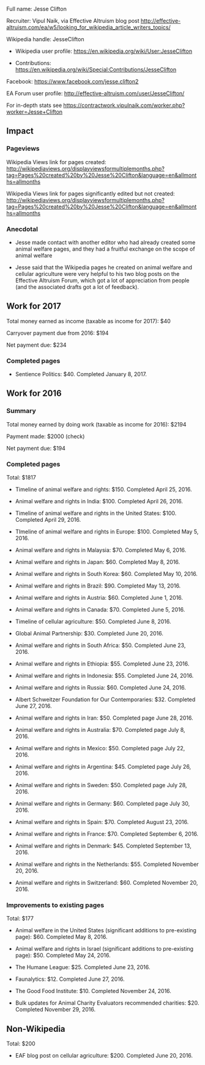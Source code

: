 Full name: Jesse Clifton

Recruiter: Vipul Naik, via Effective Altruism blog post http://effective-altruism.com/ea/w5/looking_for_wikipedia_article_writers_topics/

Wikipedia handle: JesseClifton

* Wikipedia user profile: https://en.wikipedia.org/wiki/User:JesseClifton

* Contributions: https://en.wikipedia.org/wiki/Special:Contributions/JesseClifton

Facebook: https://www.facebook.com/jesse.clifton2

EA Forum user profile: http://effective-altruism.com/user/JesseClifton/

For in-depth stats see https://contractwork.vipulnaik.com/worker.php?worker=Jesse+Clifton

== Impact ==

=== Pageviews ===

Wikipedia Views link for pages created: http://wikipediaviews.org/displayviewsformultiplemonths.php?tag=Pages%20created%20by%20Jesse%20Clifton&language=en&allmonths=allmonths

Wikipedia Views link for pages significantly edited but not created: http://wikipediaviews.org/displayviewsformultiplemonths.php?tag=Pages%20created%20by%20Jesse%20Clifton&language=en&allmonths=allmonths

=== Anecdotal ===

* Jesse made contact with another editor who had already created some animal welfare pages, and they had a fruitful exchange on the scope of animal welfare

* Jesse said that the Wikipedia pages he created on animal welfare and cellular agriculture were very helpful to his two blog posts on the Effective Altruism Forum, which got a lot of appreciation from people (and the associated drafts got a lot of feedback).

== Work for 2017 ==

Total money earned as income (taxable as income for 2017): $40

Carryover payment due from 2016: $194

Net payment due: $234

=== Completed pages ===

* Sentience Politics: $40. Completed January 8, 2017.

== Work for 2016 ==

=== Summary ===

Total money earned by doing work (taxable as income for 2016): $2194

Payment made: $2000 (check)

Net payment due: $194

=== Completed pages ===

Total: $1817

* Timeline of animal welfare and rights: $150. Completed April 25, 2016.

* Animal welfare and rights in India: $100. Completed April 26, 2016.

* Timeline of animal welfare and rights in the United States: $100. Completed April 29, 2016.

* TImeline of animal welfare and rights in Europe: $100. Completed May 5, 2016.

* Animal welfare and rights in Malaysia: $70. Completed May 6, 2016.

* Animal welfare and rights in Japan: $60. Completed May 8, 2016.

* Animal welfare and rights in South Korea: $60. Completed May 10, 2016.

* Animal welfare and rights in Brazil: $90. Completed May 13, 2016.

* Animal welfare and rights in Austria: $60. Completed June 1, 2016.

* Animal welfare and rights in Canada: $70. Completed June 5, 2016.

* Timeline of cellular agriculture: $50. Completed June 8, 2016.

* Global Animal Partnership: $30. Completed June 20, 2016.

* Animal welfare and rights in South Africa: $50. Completed June 23, 2016.

* Animal welfare and rights in Ethiopia: $55. Completed June 23, 2016.

* Animal welfare and rights in Indonesia: $55. Completed June 24, 2016.

* Animal welfare and rights in Russia: $60. Completed June 24, 2016.

* Albert Schweitzer Foundation for Our Contemporaries: $32. Completed June 27, 2016.

* Animal welfare and rights in Iran: $50. Completed page June 28, 2016.

* Animal welfare and rights in Australia: $70. Completed page July 8, 2016.

* Animal welfare and rights in Mexico: $50. Completed page July 22, 2016.

* Animal welfare and rights in Argentina: $45. Completed page July 26, 2016.

* Animal welfare and rights in Sweden: $50. Completed page July 28, 2016.

* Animal welfare and rights in Germany: $60. Completed page July 30, 2016.

* Animal welfare and rights in Spain: $70. Completed August 23, 2016.

* Animal welfare and rights in France: $70. Completed September 6, 2016.

* Animal welfare and rights in Denmark: $45. Completed September 13, 2016.

* Animal welfare and rights in the Netherlands: $55. Completed November 20, 2016.

* Animal welfare and rights in Switzerland: $60. Completed November 20, 2016.

=== Improvements to existing pages ===

Total: $177

* Animal welfare in the United States (significant additions to pre-existing page): $60. Completed May 8, 2016.

* Animal welfare and rights in Israel (significant additions to pre-existing page): $50. Completed May 24, 2016.

* The Humane League: $25. Completed June 23, 2016.

* Faunalytics: $12. Completed June 27, 2016.

* The Good Food Institute: $10. Completed November 24, 2016.

* Bulk updates for Animal Charity Evaluators recommended charities: $20. Completed November 29, 2016.

== Non-Wikipedia ==

Total: $200

* EAF blog post on cellular agriculture: $200. Completed June 20, 2016.